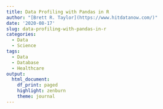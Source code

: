 ```yaml
---
title: Data Profiling with Pandas in R
author: "[Brett R. Taylor](https://www.hitdatanow.com/)"
date: '2020-08-17'
slug: data-profiling-with-pandas-in-r
categories:
  - Data
  - Science
tags:
  - Data
  - Database
  - Healthcare
output:
  html_document:
    df_print: paged
    highlight: zenburn
    theme: journal
---
```

